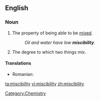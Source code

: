 ==English==

===Noun===
{{en-noun|-}}

# The property of being able to be [[mix]]ed.
#: ''Oil and water have low '''miscibility'''.''
# The degree to which two things mix.

====Translations====
* Romanian: {{t|ro|miscibilitate}}

[[Category:Chemistry]]

[[ta:miscibility]]
[[vi:miscibility]]
[[zh:miscibility]]